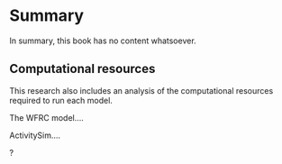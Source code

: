 # Summary {#sec-conclusions}

In summary, this book has no content whatsoever.

## Computational resources

This research also includes an analysis of the computational resources required to run each model.

The WFRC model....

ActivitySim....

?
